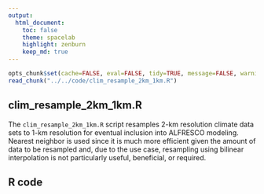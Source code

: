 ```yaml
---
output:
  html_document:
    toc: false
    theme: spacelab
    highlight: zenburn
    keep_md: true
---
```


```r
opts_chunk$set(cache=FALSE, eval=FALSE, tidy=TRUE, message=FALSE, warning=FALSE)
read_chunk("../../code/clim_resample_2km_1km.R")
```

##
##
## clim_resample_2km_1km.R

The `clim_resample_2km_1km.R` script resamples 2-km resolution climate data sets to 1-km resolution for eventual inclusion into ALFRESCO modeling.
Nearest neighbor is used since it is much more efficient given the amount of data to be resampled and,
due to the use case, resampling using bilinear interpolation is not particularly useful, beneficial, or required.

## R code

```r
```
